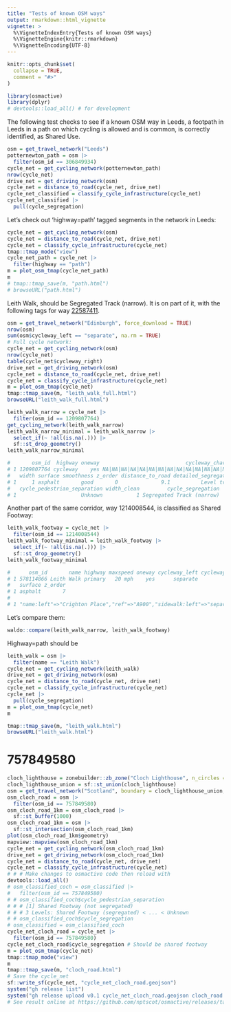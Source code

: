 ```yaml
---
title: "Tests of known OSM ways"
output: rmarkdown::html_vignette
vignette: >
  %\VignetteIndexEntry{Tests of known OSM ways}
  %\VignetteEngine{knitr::rmarkdown}
  %\VignetteEncoding{UTF-8}
---
```


```r
knitr::opts_chunk$set(
  collapse = TRUE,
  comment = "#>"
)
```

```r
library(osmactive)
library(dplyr)
# devtools::load_all() # for development
```

The following test checks to see if a known OSM way in Leeds, a footpath in Leeds in a path on which cycling is allowed and is common, is correctly identified, as Shared Use.

```r
osm = get_travel_network("Leeds")
potternewton_path = osm |>
  filter(osm_id == 306849934)
cycle_net = get_cycling_network(potternewton_path)
nrow(cycle_net)
drive_net = get_driving_network(osm)
cycle_net = distance_to_road(cycle_net, drive_net)
cycle_net_classified = classify_cycle_infrastructure(cycle_net)
cycle_net_classified |>
  pull(cycle_segregation)
```

Let's check out 'highway=path' tagged segments in the network in Leeds:

```r
cycle_net = get_cycling_network(osm)
cycle_net = distance_to_road(cycle_net, drive_net)
cycle_net = classify_cycle_infrastructure(cycle_net)
tmap::tmap_mode("view")
cycle_net_path = cycle_net |>
  filter(highway == "path")
m = plot_osm_tmap(cycle_net_path)
m
# tmap::tmap_save(m, "path.html")
# browseURL("path.html")
```

Leith Walk, should be Segregated Track (narrow).
It is on part of it, with the following tags for way [22587411](https://www.openstreetmap.org/way/22587411).

```r
osm = get_travel_network("Edinburgh", force_download = TRUE)
nrow(osm)
sum(osm$cycleway_left == "separate", na.rm = TRUE)
# Full cycle network:
cycle_net = get_cycling_network(osm)
nrow(cycle_net)
table(cycle_net$cycleway_right)
drive_net = get_driving_network(osm)
cycle_net = distance_to_road(cycle_net, drive_net)
cycle_net = classify_cycle_infrastructure(cycle_net)
m = plot_osm_tmap(cycle_net)
tmap::tmap_save(m, "leith_walk_full.html")
browseURL("leith_walk_full.html")
```

```r
leith_walk_narrow = cycle_net |>
  filter(osm_id == 1209807764)
get_cycling_network(leith_walk_narrow)
leith_walk_narrow_minimal = leith_walk_narrow |>
  select_if(~ !all(is.na(.))) |>
  sf::st_drop_geometry()
leith_walk_narrow_minimal
```

```r
#       osm_id  highway oneway                            cycleway_chars lit
# 1 1209807764 cycleway    yes NA|NA|NA|NA|NA|NA|NA|NA|NA|NA|NA|NA|NA|NA yes
#   width surface smoothness z_order distance_to_road detailed_segregation
# 1     1 asphalt       good       0              9.1          Level track
#   cycle_pedestrian_separation width_clean         cycle_segregation
# 1                     Unknown           1 Segregated Track (narrow)
```

Another part of the same corridor, way 1214008544, is classified as Shared Footway: 

```r
leith_walk_footway = cycle_net |>
  filter(osm_id == 1214008544)
leith_walk_footway_minimal = leith_walk_footway |>
  select_if(~ !all(is.na(.))) |>
  sf::st_drop_geometry()
leith_walk_footway_minimal
```

```r
#      osm_id       name highway maxspeed oneway cycleway_left cycleway_right lit
# 1 578114866 Leith Walk primary   20 mph    yes      separate             no yes
#   surface z_order
# 1 asphalt       7
#                                                                                       other_tags
# 1 "name:left"=>"Crighton Place","ref"=>"A900","sidewalk:left"=>"separate","sidewalk:right"=>"no"
```

Let's compare them:

```r
waldo::compare(leith_walk_narrow, leith_walk_footway)
```

Highway=path should be

```r
leith_walk = osm |>
  filter(name == "Leith Walk")
cycle_net = get_cycling_network(leith_walk)
drive_net = get_driving_network(osm)
cycle_net = distance_to_road(cycle_net, drive_net)
cycle_net = classify_cycle_infrastructure(cycle_net)
cycle_net |>
  pull(cycle_segregation)
m = plot_osm_tmap(cycle_net)
m
```

```r
tmap::tmap_save(m, "leith_walk.html")
browseURL("leith_walk.html")
```

# 757849580

```r
cloch_lighthouse = zonebuilder::zb_zone("Cloch Lighthouse", n_circles = 3)
cloch_lighthouse_union = sf::st_union(cloch_lighthouse)
osm = get_travel_network("Scotland", boundary = cloch_lighthouse_union, boundary_type = "clipsrc")
osm_cloch_road = osm |>
  filter(osm_id == 757849580)
osm_cloch_road_1km = osm_cloch_road |>
  sf::st_buffer(1000)
osm_cloch_road_1km = osm |>
  sf::st_intersection(osm_cloch_road_1km)
plot(osm_cloch_road_1km$geometry)
mapview::mapview(osm_cloch_road_1km)
cycle_net = get_cycling_network(osm_cloch_road_1km)
drive_net = get_driving_network(osm_cloch_road_1km)
cycle_net = distance_to_road(cycle_net, drive_net)
cycle_net = classify_cycle_infrastructure(cycle_net)
# # # Make changes to osmactive code then reload with
devtools::load_all()
# osm_classified_coch = osm_classified |>
#   filter(osm_id == 757849580)
# # osm_classified_coch$cycle_pedestrian_separation
# # # [1] Shared Footway (not segregated)
# # # 3 Levels: Shared Footway (segregated) < ... < Unknown
# # osm_classified_coch$cycle_segregation
# osm_classified = osm_classified_coch
cycle_net_cloch_road = cycle_net |>
  filter(osm_id == 757849580)
cycle_net_cloch_road$cycle_segregation # Should be shared footway
m = plot_osm_tmap(cycle_net)
tmap::tmap_mode("view")
m
tmap::tmap_save(m, "cloch_road.html")
# Save the cycle_net
sf::write_sf(cycle_net, "cycle_net_cloch_road.geojson")
system("gh release list")
system("gh release upload v0.1 cycle_net_cloch_road.geojson cloch_road.html --clobber")
# See result online at https://github.com/nptscot/osmactive/releases/tag/v0.1/cycle_net_cloch_road.geojson
```